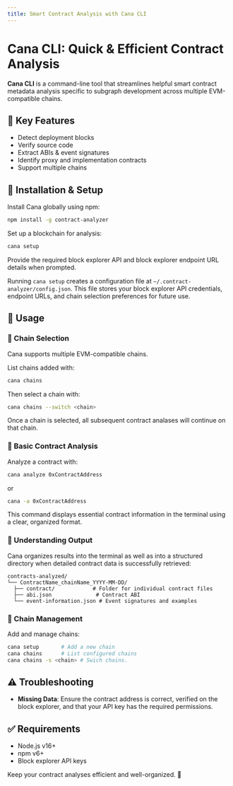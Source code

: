 ```yaml
---
title: Smart Contract Analysis with Cana CLI
---
```


# Cana CLI: Quick & Efficient Contract Analysis

**Cana CLI** is a command-line tool that streamlines helpful smart contract metadata analysis specific to subgraph development across multiple EVM-compatible chains.

## 📌 Key Features

- Detect deployment blocks
- Verify source code
- Extract ABIs & event signatures
- Identify proxy and implementation contracts
- Support multiple chains

## 🚀 Installation & Setup

Install Cana globally using npm:

```bash
npm install -g contract-analyzer
```

Set up a blockchain for analysis:

```bash
cana setup
```

Provide the required block explorer API and block explorer endpoint URL details when prompted.

Running `cana setup` creates a configuration file at `~/.contract-analyzer/config.json`. This file stores your block explorer API credentials, endpoint URLs, and chain selection preferences for future use.

## 🍳 Usage

### 🔹 Chain Selection

Cana supports multiple EVM-compatible chains. 

List chains added with:

```bash
cana chains
```

Then select a chain with:

```bash
cana chains --switch <chain>
```

Once a chain is selected, all subsequent contract analases will continue on that chain. 

### 🔹 Basic Contract Analysis

Analyze a contract with:

```bash
cana analyze 0xContractAddress
```

or

```bash
cana -a 0xContractAddress
```

This command displays essential contract information in the terminal using a clear, organized format. 

### 🔹 Understanding Output

Cana organizes results into the terminal as well as into a structured directory when detailed contract data is successfully retrieved:

```
contracts-analyzed/
└── ContractName_chainName_YYYY-MM-DD/
  ├── contract/            # Folder for individual contract files
  ├── abi.json              # Contract ABI
  └── event-information.json # Event signatures and examples
```

### 🔹 Chain Management

Add and manage chains:

```bash
cana setup       # Add a new chain
cana chains      # List configured chains
cana chains -s <chain> # Swich chains.
```

## ⚠️ Troubleshooting

- **Missing Data**: Ensure the contract address is correct, verified on the block explorer, and that your API key has the required permissions.

## ✅ Requirements

- Node.js v16+
- npm v6+
- Block explorer API keys

Keep your contract analyses efficient and well-organized. 🚀

